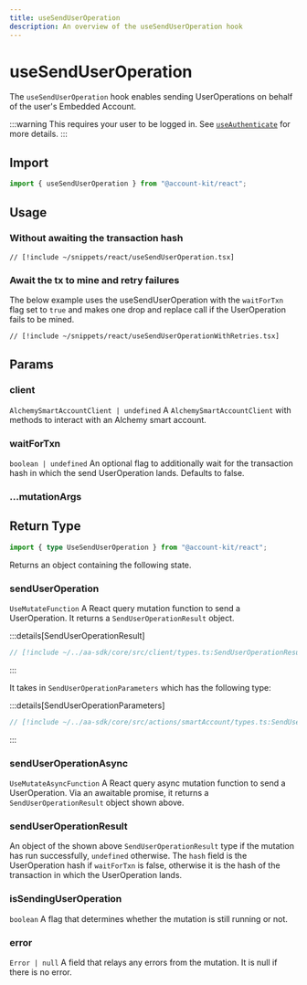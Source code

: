 ```yaml
---
title: useSendUserOperation
description: An overview of the useSendUserOperation hook
---
```


# useSendUserOperation

The `useSendUserOperation` hook enables sending UserOperations on behalf of the user's Embedded Account.

:::warning
This requires your user to be logged in. See [`useAuthenticate`](/react/useAuthenticate) for more details.
:::

## Import

```ts
import { useSendUserOperation } from "@account-kit/react";
```

## Usage

### Without awaiting the transaction hash

```tsx [useSendUserOperation.tsx]
// [!include ~/snippets/react/useSendUserOperation.tsx]
```

### Await the tx to mine and retry failures

The below example uses the useSendUserOperation with the `waitForTxn` flag set to `true` and makes one drop and replace call if the UserOperation fails to be mined.

```tsx [useSendUserOperationWithRetries.tsx]
// [!include ~/snippets/react/useSendUserOperationWithRetries.tsx]
```

## Params

### client

`AlchemySmartAccountClient | undefined`
A `AlchemySmartAccountClient` with methods to interact with an Alchemy smart account.

### waitForTxn

`boolean | undefined`
An optional flag to additionally wait for the transaction hash in which the send UserOperation lands. Defaults to false.

### ...mutationArgs


<BaseHookMutationArgs />

## Return Type

```ts
import { type UseSendUserOperation } from "@account-kit/react";
```

Returns an object containing the following state.

### sendUserOperation

`UseMutateFunction`
A React query mutation function to send a UserOperation. It returns a `SendUserOperationResult` object.

:::details[SendUserOperationResult]

```ts [types.ts]
// [!include ~/../aa-sdk/core/src/client/types.ts:SendUserOperationResult]
```

:::

It takes in `SendUserOperationParameters` which has the following type:

:::details[SendUserOperationParameters]

```ts [types.ts]
// [!include ~/../aa-sdk/core/src/actions/smartAccount/types.ts:SendUserOperationParameters]
```

:::

### sendUserOperationAsync

`UseMutateAsyncFunction`
A React query async mutation function to send a UserOperation. Via an awaitable promise, it returns a `SendUserOperationResult` object shown above.

### sendUserOperationResult

An object of the shown above `SendUserOperationResult` type if the mutation has run successfully, `undefined` otherwise. The `hash` field is the UserOperation hash if `waitForTxn` is false, otherwise it is the hash of the transaction in which the UserOperation lands.

### isSendingUserOperation

`boolean`
A flag that determines whether the mutation is still running or not.

### error

`Error | null`
A field that relays any errors from the mutation. It is null if there is no error.
